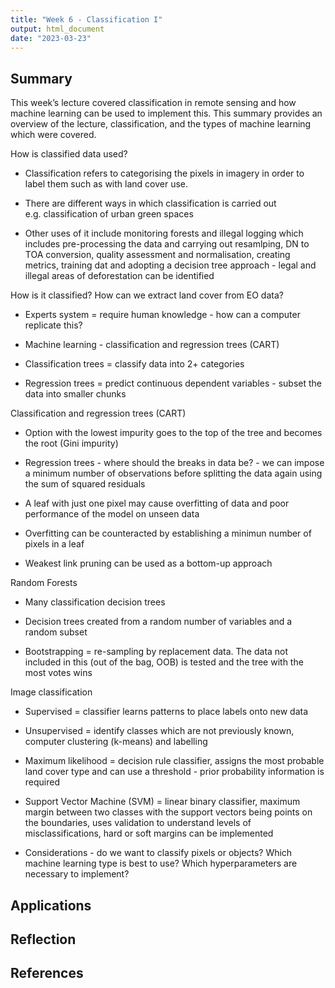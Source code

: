 ```yaml
---
title: "Week 6 - Classification I"
output: html_document
date: "2023-03-23"
---
```


## Summary

This week's lecture covered classification in remote sensing and how machine learning can be used to implement this. This summary provides an overview of the lecture, classification, and the types of machine learning which were covered.

How is classified data used?

-   Classification refers to categorising the pixels in imagery in order to label them such as with land cover use.

-   There are different ways in which classification is carried out e.g. classification of urban green spaces

-   Other uses of it include monitoring forests and illegal logging which includes pre-processing the data and carrying out resamlping, DN to TOA conversion, quality assessment and normalisation, creating metrics, training dat and adopting a decision tree approach - legal and illegal areas of deforestation can be identified

How is it classified? How can we extract land cover from EO data?

-   Experts system = require human knowledge - how can a computer replicate this?

-   Machine learning - classification and regression trees (CART)

-   Classification trees = classify data into 2+ categories

-   Regression trees = predict continuous dependent variables - subset the data into smaller chunks

Classification and regression trees (CART)

-   Option with the lowest impurity goes to the top of the tree and becomes the root (Gini impurity)

-   Regression trees - where should the breaks in data be? - we can impose a minimum number of observations before splitting the data again using the sum of squared residuals

-   A leaf with just one pixel may cause overfitting of data and poor performance of the model on unseen data

-   Overfitting can be counteracted by establishing a minimun number of pixels in a leaf

-   Weakest link pruning can be used as a bottom-up approach

Random Forests

-   Many classification decision trees

-   Decision trees created from a random number of variables and a random subset

-   Bootstrapping = re-sampling by replacement data. The data not included in this (out of the bag, OOB) is tested and the tree with the most votes wins

Image classification

-   Supervised = classifier learns patterns to place labels onto new data

-   Unsupervised = identify classes which are not previously known, computer clustering (k-means) and labelling

-   Maximum likelihood = decision rule classifier, assigns the most probable land cover type and can use a threshold - prior probability information is required

-   Support Vector Machine (SVM) = linear binary classifier, maximum margin between two classes with the support vectors being points on the boundaries, uses validation to understand levels of misclassifications, hard or soft margins can be implemented

-   Considerations - do we want to classify pixels or objects? Which machine learning type is best to use? Which hyperparameters are necessary to implement?

## Applications

## Reflection

## References
